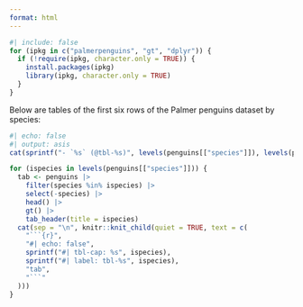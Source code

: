 ```yaml
---
format: html
---
```


```r
#| include: false
for (ipkg in c("palmerpenguins", "gt", "dplyr")) {
  if (!require(ipkg, character.only = TRUE)) {
    install.packages(ipkg)
    library(ipkg, character.only = TRUE)
  }
}
```

Below are tables of the first six rows of the Palmer penguins dataset by species:

```r
#| echo: false
#| output: asis
cat(sprintf("- `%s` (@tbl-%s)", levels(penguins[["species"]]), levels(penguins[["species"]])), sep = "\n")

for (ispecies in levels(penguins[["species"]])) {
  tab <- penguins |>
    filter(species %in% ispecies) |>
    select(-species) |>
    head() |>
    gt() |>
    tab_header(title = ispecies)
  cat(sep = "\n", knitr::knit_child(quiet = TRUE, text = c(
    "```{r}",
    "#| echo: false",
    sprintf("#| tbl-cap: %s", ispecies),
    sprintf("#| label: tbl-%s", ispecies),
    "tab",
    "```"
  )))
}
```
